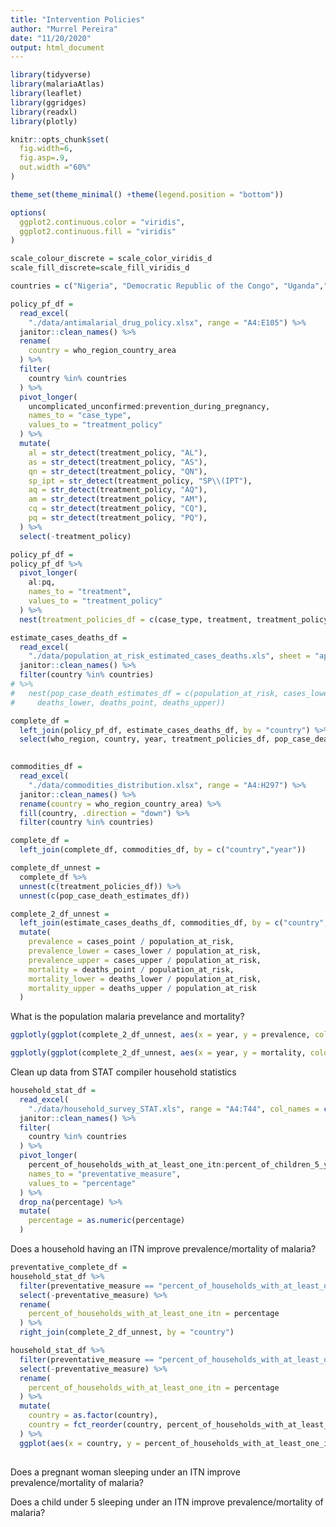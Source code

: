 ```yaml
---
title: "Intervention Policies"
author: "Murrel Pereira"
date: "11/20/2020"
output: html_document
---
```


```r
library(tidyverse)
library(malariaAtlas)
library(leaflet)
library(ggridges)
library(readxl)
library(plotly)

knitr::opts_chunk$set(
  fig.width=6,
  fig.asp=.9,
  out.width ="60%"
)

theme_set(theme_minimal() +theme(legend.position = "bottom"))

options(
  ggplot2.continuous.color = "viridis",
  ggplot2.continuous.fill = "viridis"
)

scale_colour_discrete = scale_color_viridis_d
scale_fill_discrete=scale_fill_viridis_d
```

```r

countries = c("Nigeria", "Democratic Republic of the Congo", "Uganda","Mozambique", "Côte d'Ivoire", "Niger", "Burkina Faso", "Mali", "Angola", "United Republic of Tanzania", "India", "Ghana", "Cameroon", "Rwanda", "Benin", "Malawi", "Kenya", "Guinea", "Algeria", "Argentina", "Iran", "Malaysia","Timor-Leste", "China", "El Salvador", "Cabo Verde")

policy_pf_df = 
  read_excel(
    "./data/antimalarial_drug_policy.xlsx", range = "A4:E105") %>% 
  janitor::clean_names() %>% 
  rename(
    country = who_region_country_area
  ) %>% 
  filter(
    country %in% countries
  ) %>% 
  pivot_longer(
    uncomplicated_unconfirmed:prevention_during_pregnancy,
    names_to = "case_type",
    values_to = "treatment_policy"
  ) %>% 
  mutate(
    al = str_detect(treatment_policy, "AL"),
    as = str_detect(treatment_policy, "AS"),
    qn = str_detect(treatment_policy, "QN"),
    sp_ipt = str_detect(treatment_policy, "SP\\(IPT"),
    aq = str_detect(treatment_policy, "AQ"),
    am = str_detect(treatment_policy, "AM"),
    cq = str_detect(treatment_policy, "CQ"),
    pq = str_detect(treatment_policy, "PQ"),
  ) %>% 
  select(-treatment_policy)

policy_pf_df = 
policy_pf_df %>% 
  pivot_longer(
    al:pq,
    names_to = "treatment",
    values_to = "treatment_policy"
  ) %>% 
  nest(treatment_policies_df = c(case_type, treatment, treatment_policy))

```

```r
estimate_cases_deaths_df = 
  read_excel(
    "./data/population_at_risk_estimated_cases_deaths.xls", sheet = "apendix_f_data", range = "A2:J1037") %>% 
  janitor::clean_names() %>% 
  filter(country %in% countries) 
# %>% 
#   nest(pop_case_death_estimates_df = c(population_at_risk, cases_lower, cases_point, cases_upper, 
#     deaths_lower, deaths_point, deaths_upper))
```


```r

complete_df = 
  left_join(policy_pf_df, estimate_cases_deaths_df, by = "country") %>% 
  select(who_region, country, year, treatment_policies_df, pop_case_death_estimates_df)
  
```

```r
commodities_df =
  read_excel(
    "./data/commodities_distribution.xlsx", range = "A4:H297") %>% 
  janitor::clean_names() %>% 
  rename(country = who_region_country_area) %>% 
  fill(country, .direction = "down") %>% 
  filter(country %in% countries) 
```

```r
complete_df =
  left_join(complete_df, commodities_df, by = c("country","year"))
```

```r
complete_df_unnest = 
  complete_df %>% 
  unnest(c(treatment_policies_df)) %>% 
  unnest(c(pop_case_death_estimates_df)) 
```

```r
complete_2_df_unnest =
  left_join(estimate_cases_deaths_df, commodities_df, by = c("country","year")) %>% 
  mutate(
    prevalence = cases_point / population_at_risk,
    prevalence_lower = cases_lower / population_at_risk,
    prevalence_upper = cases_upper / population_at_risk,
    mortality = deaths_point / population_at_risk,
    mortality_lower = deaths_lower / population_at_risk,
    mortality_upper = deaths_upper / population_at_risk
  )
```

What is the population malaria prevelance and mortality?
```r
ggplotly(ggplot(complete_2_df_unnest, aes(x = year, y = prevalence, color = country)) + geom_point() + geom_line())

ggplotly(ggplot(complete_2_df_unnest, aes(x = year, y = mortality, color = country)) + geom_point() + geom_line() )
```

Clean up data from STAT compiler household statistics
```r
household_stat_df =
  read_excel(
    "./data/household_survey_STAT.xls", range = "A4:T44", col_names = c("country", "source", "% of households with at least one ITN", "% of households with at least one ITN for every two persons who stayed in the household the previous night", "% of households with IRS in last 12 months", "% of households with at least one ITN and/or IRS in the past 12 months", "% of householdswith at least one ITN for every two persons and/or IRS in the past 12 months", "% of population with access to an ITN", "% of population who slept under an ITN last night", "% of ITNs that were used last night", "% of pregnant women who slept under an ITN", "% of pregnant women who took 3+ doses of IPTp", "% of children <5 years who slept under an ITN", "% of children <5 years with moderate or severe anaemia", "% of children <5 yearswith a positive RDT", "% of children <5 years with a positive microscopy blood smear", "% of children <5 years with fever in last 2 weeksfor whom advice or treatment was sought", "% of children <5 years with fever in last 2 weekswho had blood taken from a finger or heel for testing", "% of children <5 years with fever in last 2 weeks who took antimalarial drugs", "% of children <5 years with fever in last 2 weeks who took an ACT among those who received any antimalarial")) %>% 
  janitor::clean_names() %>% 
  filter(
    country %in% countries
  ) %>% 
  pivot_longer(
    percent_of_households_with_at_least_one_itn:percent_of_children_5_years_with_fever_in_last_2_weeks_who_took_an_act_among_those_who_received_any_antimalarial,
    names_to = "preventative_measure",
    values_to = "percentage"
  ) %>% 
  drop_na(percentage) %>% 
  mutate(
    percentage = as.numeric(percentage)
  )
```

Does a household having an ITN improve prevalence/mortality of malaria?

```r
preventative_complete_df = 
household_stat_df %>% 
  filter(preventative_measure == "percent_of_households_with_at_least_one_itn") %>% 
  select(-preventative_measure) %>% 
  rename(
    percent_of_households_with_at_least_one_itn = percentage
  ) %>% 
  right_join(complete_2_df_unnest, by = "country")
```

```r
household_stat_df %>% 
  filter(preventative_measure == "percent_of_households_with_at_least_one_itn") %>% 
  select(-preventative_measure) %>% 
  rename(
    percent_of_households_with_at_least_one_itn = percentage
  ) %>% 
  mutate(
    country = as.factor(country),
    country = fct_reorder(country, percent_of_households_with_at_least_one_itn)
  ) %>% 
  ggplot(aes(x = country, y = percent_of_households_with_at_least_one_itn)) + geom_point() 
  
```

Does a pregnant woman sleeping under an ITN improve prevalence/mortality of malaria?

Does a child under 5 sleeping under an ITN improve prevalence/mortality of malaria?